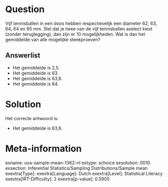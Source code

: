 Question
========

Vijf tennisballen in een doos hebben respectievelijk een diameter 62,
63, 64, 64 en 65 mm. Stel dat je twee van de vijf tennisballen aselect
kiest (zonder teruglegging), dan zijn er 10 mogelijkheden. Wat is dan
het gemiddelde van alle mogelijke steekproeven?

Answerlist
----------

* Het gemiddelde is 2,5.
* Het gemiddelde is 63.
* Het gemiddelde is 63,6.
* Het gemiddelde is 64.

Solution
========

Het correcte antwoord is: 

* Het gemiddelde is 63,6.

Meta-information
================
exname: uva-sample-mean-1362-nl
extype: schoice
exsolution: 0010
exsection: Inferential Statistics/Sampling Distributions/Sample mean
exextra[Type]: 
exextra[Language]: Dutch
exextra[Level]: Statistical Literacy
exextra[IRT-Difficulty]: 2
exextra[p-value]: 0.5905
